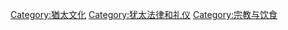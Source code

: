 {{Commons category|Jewish cuisine}}

[[Category:猶太文化|Category:猶太文化]]
[[Category:犹太法律和礼仪|Category:犹太法律和礼仪]]
[[Category:宗教与饮食|Category:宗教与饮食]]